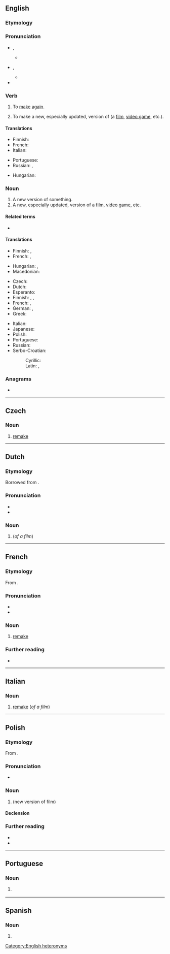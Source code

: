 {{also|Remake}}
==English==

===Etymology===
{{prefix|en|re|make}}

===Pronunciation===
* {{a|verb}} {{enPR|rēmāk'}}, {{IPA|en|/ɹiːˈmeɪk/}}
** {{audio|en|En-us-remake.ogg|Audio (US)}}
* {{a|noun}} {{enPR|rē'māk}}, {{IPA|en|/ˈɹiːmeɪk/}}
** {{audio|en|LL-Q1860 (eng)-Vealhurl-remake (noun).wav|Audio (UK)}}
* {{rhymes|en|eɪk}}

===Verb===
{{en-verb|remakes|remaking|remade}}

# {{lb|en|transitive}} To [[make]] [[again]].
# {{lb|en|transitive}} To make a new, especially updated, version of (a [[film]], [[video game]], etc.).

====Translations====
{{trans-top|to make again}}
* Finnish: {{t|fi|[[tehdä]] [[uudelleen]]}}
* French: {{t+|fr|refaire}}
* Italian: {{t+|it|rifare}}
{{trans-mid}}
* Portuguese: {{t+|pt|refazer}}
* Russian: {{t|ru|де́лать за́ново}}, {{qualifier|again and differently}} {{t+|ru|переде́лывать}}
{{trans-bottom}}

{{trans-top|to make an enhanced remake of}}
* Hungarian: {{t|hu|[[új]] [[verzió]]ban [[elkészít]]}}
{{trans-mid}}
{{trans-bottom}}

===Noun===
{{en-noun}}
{{wikipedia}}

# A new version of something.
# A new, especially updated, version of a [[film]], [[video game]], etc.<!--this is a distinct sense from the previous, with distinct translations-->

====Related terms====
* {{l|en|cover version}}

====Translations====
{{trans-top|new version of something}}
* Finnish: {{t|fi|[[uusi]] [[versio]]}}, {{t|fi|uusintaversio}}
* French: {{t+|fr|copie|f}}, {{t+|fr|remake|m}}
{{trans-mid}}
* Hungarian: {{t|hu|[[új]] [[verzió]]}}, {{t+|hu|feldolgozás}}
* Macedonian: {{t|mk|преработка|f}}
{{trans-bottom}}

{{trans-top|new version of film}}
* Czech: {{t+|cs|remake|m}}
* Dutch: {{t+|nl|remake}}
* Esperanto: {{t|eo|refilmado}}
* Finnish: {{t|fi|uusintaversio}}, {{t|fi|[[uusi]] [[versio]]}}, {{t|fi|uudelleenfilmatisointi}}
* French: {{t+|fr|remake|m}}, {{t+|fr|reprise|f}}
* German: {{t+|de|Remake|n}}, {{t|de|Neuverfilmung|f}}
* Greek: {{t+|el|ριμέικ|n}}
{{trans-mid}}
* Italian: {{t+|it|remake|m}}
* Japanese: {{t|ja|リメイク|tr=rimeiku|sc=Jpan}}
* Polish: {{t+|pl|remake|m}}
* Portuguese: {{t|pt|remake|m}}
* Russian: {{t|ru|риме́йк|m|tr=rimɛ́jk}}
* Serbo-Croatian:
*: Cyrillic: {{t|sh|римејк|m|sc=Cyrl}}
*: Latin: {{t+|sh|rimejk|m}}, {{t+|sh|remake|m}}
{{trans-bottom}}

===Anagrams===
* {{anagrams|en|a=aeekmr|Kareem|Markee|markee}}

[[Category:English heteronyms]]

----

==Czech==

===Noun===
{{cs-noun|g=m}}

# [[#English|remake]] {{gloss|of a film}}

----

==Dutch==
{{wikipedia|lang=nl}}

===Etymology===
Borrowed from {{bor|nl|en|remake}}.

===Pronunciation===
* {{audio|nl|Nl-remake.ogg|Audio}}
* {{hyphenation|nl|re|make}}

===Noun===
{{nl-noun|m|-s|remakeje}}

# {{l|en|remake}} (''of a film'')

----

==French==

===Etymology===
From {{etyl|en|fr}} {{m|en|remake}}.

===Pronunciation===
* {{fr-IPA|rimaik}}
* {{audio|fr|LL-Q150 (fra)-WikiLucas00-remake.wav|Audio}}

===Noun===
{{fr-noun|m}}

# {{lb|fr|film}} [[#English|remake]]

===Further reading===
* {{R:TLFi}}

----

==Italian==

===Noun===
{{head|it|noun|g=m}}

# [[#English|remake]] (''of a film'')

----

==Polish==
{{wp|lang=pl}}

===Etymology===
From {{bor|pl|en|remake}}.

===Pronunciation===
* {{pl-IPA|/rimejk/}}

===Noun===
{{pl-noun|m-in}}

# {{lb|pl|film}} {{l|en|remake}} (new version of film)

====Declension====
{{pl-decl-noun
|remake|remaki
|remake'u|remake'ów
|remake'owi|remake'om
|remake|remaki
|remakiem|remake'ami
|remake'u|remake'ach
|remake'u|remaki
}}

===Further reading===
* {{R:pl:WSJP}}
* {{R:PWN}}

----

==Portuguese==

===Noun===
{{pt-noun|m}}

# {{l|en|remake}} {{gloss|new version of a production, such as a film or a videogame}}

----

==Spanish==

===Noun===
{{es-noun|m}}

# {{l|en|remake}}
